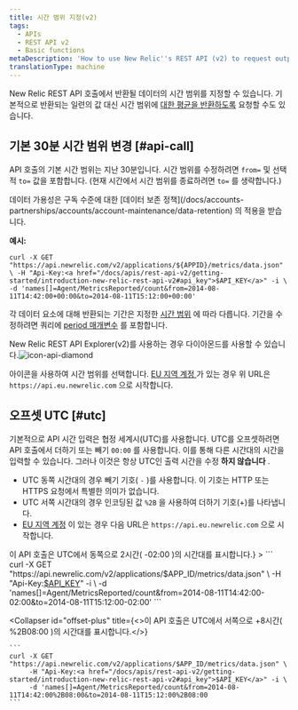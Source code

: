 ```yaml
---
title: 시간 범위 지정(v2)
tags:
  - APIs
  - REST API v2
  - Basic functions
metaDescription: 'How to use New Relic''s REST API (v2) to request output for a specific time range by changing the default 30 minutes range , as well as offsetting UTC.'
translationType: machine
---
```



New Relic REST API 호출에서 반환될 데이터의 시간 범위를 지정할 수 있습니다. 기본적으로 반환되는 일련의 값 대신 시간 범위에 [대한 평균을 반환하도록](/docs/apm/apis/requirements/calculating-average-metric-values-summarize) 요청할 수도 있습니다.

## 기본 30분 시간 범위 변경 [#api-call]

API 호출의 기본 시간 범위는 지난 30분입니다. 시간 범위를 수정하려면 `from=` 및 선택적 `to=` 값을 포함합니다. (현재 시간에서 시간 범위를 종료하려면 `to=` 를 생략합니다.)

<Callout variant="tip">
  데이터 가용성은 구독 수준에 대한 [데이터 보존 정책](/docs/accounts-partnerships/accounts/account-maintenance/data-retention) 의 적용을 받습니다.
</Callout>

**예시:**

```
curl -X GET "https://api.newrelic.com/v2/applications/${APPID}/metrics/data.json" \ -H "Api-Key:<a href="/docs/apis/rest-api-v2/getting-started/introduction-new-relic-rest-api-v2#api_key">$API_KEY</a>" -i \ -d 'names[]=Agent/MetricsReported/count&from=2014-08-11T14:42:00+00:00&to=2014-08-11T15:12:00+00:00'
```

각 데이터 요소에 대해 반환되는 기간은 지정한 [시간 범위](/docs/apm/apis/requirements/extracting-metric-data#time) 에 따라 다릅니다. 기간을 수정하려면 쿼리에 [period 매개변수](/docs/apm/apis/requirements/extracting-metric-data#period) 를 포함합니다.

New Relic REST API Explorer(v2)를 사용하는 경우 다이아몬드를 사용할 수 있습니다.<img title="icon-api-diamond" alt="icon-api-diamond" src={apisanddataRESTAPIExplorerDiamond}/>

아이콘을 사용하여 시간 범위를 선택합니다. [EU 지역 계정 ](/docs/using-new-relic/welcome-new-relic/getting-started/introduction-eu-region-data-center)가 있는 경우 위 URL은 `https://api.eu.newrelic.com` 으로 시작합니다.

## 오프셋 UTC [#utc]

기본적으로 API 시간 입력은 협정 세계시(UTC)를 사용합니다. UTC를 오프셋하려면 API 호출에서 더하기 또는 빼기 `00:00` 를 사용합니다. 이를 통해 다른 시간대의 시간을 입력할 수 있습니다. 그러나 이것은 항상 UTC인 출력 시간을 수정 **하지 않습니다** .

* UTC 동쪽 시간대의 경우 빼기 기호( `-` )를 사용합니다. 이 기호는 HTTP 또는 HTTPS 요청에서 특별한 의미가 없습니다.
* UTC 서쪽 시간대의 경우 인코딩된 값 `%2B` 을 사용하여 더하기 기호(+)를 나타냅니다.
* [EU 지역 계정](/docs/using-new-relic/welcome-new-relic/getting-started/introduction-eu-region-data-center) 이 있는 경우 다음 URL은 `https://api.eu.newrelic.com` 으로 시작합니다.

<CollapserGroup>
  <Collapser
    id="offset-minus"
    title={<>이 API 호출은 UTC에서 동쪽으로 2시간( <InlineCode>-02:00</InlineCode> )의 시간대를 표시합니다.</>}
  >
    ```
    curl -X GET "https://api.newrelic.com/v2/applications/$APP_ID/metrics/data.json" \
         -H "Api-Key:<a href="/docs/apis/rest-api-v2/getting-started/introduction-new-relic-rest-api-v2#api_key">$API_KEY</a>" -i \
         -d 'names[]=Agent/MetricsReported/count&from=2014-08-11T14:42:00-02:00&to=2014-08-11T15:12:00-02:00'
    ```
  </Collapser>

  <Collapser
    id="offset-plus"
    title={<>이 API 호출은 UTC에서 서쪽으로 +8시간( <InlineCode>%2B08:00</InlineCode> )의 시간대를 표시합니다.</>}
  >
    ```
    curl -X GET "https://api.newrelic.com/v2/applications/$APP_ID/metrics/data.json" \
         -H "Api-Key:<a href="/docs/apis/rest-api-v2/getting-started/introduction-new-relic-rest-api-v2#api_key">$API_KEY</a>" -i \
         -d 'names[]=Agent/MetricsReported/count&from=2014-08-11T14:42:00%2B08:00&to=2014-08-11T15:12:00%2B08:00
    ```
  </Collapser>
</CollapserGroup>